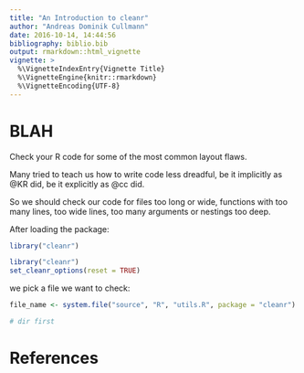 ```yaml
---
title: "An Introduction to cleanr"
author: "Andreas Dominik Cullmann"
date: 2016-10-14, 14:44:56
bibliography: biblio.bib
output: rmarkdown::html_vignette
vignette: >
  %\VignetteIndexEntry{Vignette Title}
  %\VignetteEngine{knitr::rmarkdown}
  %\VignetteEncoding{UTF-8}
---
```

# BLAH
Check your R code for some of the most common layout flaws.

Many tried to teach us how to write code less dreadful, be it implicitly as
@KR did,
be it explicitly as
@cc
did.

So we should check our code for files too long or wide, functions with too
many lines, too wide lines, too many arguments or nestings too deep.

After loading the package:
```r
library("cleanr")
```
```r
library("cleanr")
set_cleanr_options(reset = TRUE)

```

we pick a file we want to check:
```r
file_name <- system.file("source", "R", "utils.R", package = "cleanr")

```

```r
# dir first
```
# References
